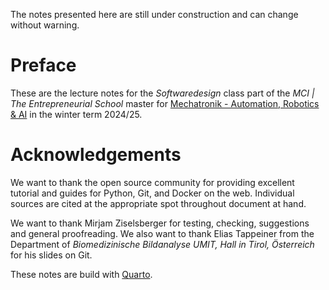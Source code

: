 :::{.callout-warning}
The notes presented here are still under construction and can change without warning.
:::

# Preface {.unnumbered}

These are the lecture notes for the _Softwaredesign_ class part of the _MCI | The Entrepreneurial School_ master for [Mechatronik - Automation, Robotics & AI](https://www.mci.edu/de/studium/master/mechatronik-automation-robotics-ai#im_studium) in the winter term 2024/25.

# Acknowledgements {.unnumbered}

We want to thank the open source community for providing excellent tutorial and guides for Python, Git, and Docker on the web.
Individual sources are cited at the appropriate spot throughout document at hand.

We want to thank Mirjam Ziselsberger for testing, checking, suggestions and general proofreading.
We also want to thank Elias Tappeiner from the Department of _Biomedizinische Bildanalyse
UMIT, Hall in Tirol, Österreich_ for his slides on Git.

These notes are build with [Quarto](https://quarto.org/).
